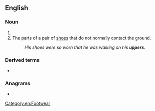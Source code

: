 ==English==

===Noun===
{{head|en|noun plural form}}

# {{plural of|upper|lang=en}}
# The parts of a pair of [[shoes]] that do not normally contact the ground.
#: ''His shoes were so worn that he was walking on his '''uppers'''.''

===Derived terms===
* {{l|en|on one's uppers}}

===Anagrams===
* {{l|en|supper}}

[[Category:en:Footwear]]